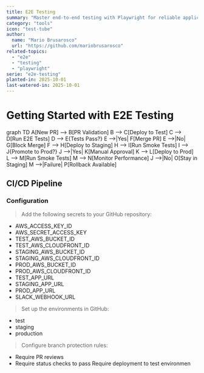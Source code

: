 ```yaml
---
title: E2E Testing
summary: "Master end-to-end testing with Playwright for reliable application testing"
category: "tools"
icon: "test-tube"
author:
  name: "Mario Brusarosco"
  url: "https://github.com/mariobrusarosco"
related-topics:
  - "e2e"
  - "testing"
  - "playwright"
serie: "e2e-testing"
planted-in: 2025-10-01
last-watered-in: 2025-10-01
---
```


# Getting Started with E2E Testing

graph TD
A[New PR] --> B[PR Validation]
B --> C[Deploy to Test]
C --> D[Run E2E Tests]
D --> E{Tests Pass?}
E -->|Yes| F[Merge PR]
E -->|No| G[Block Merge]
F --> H[Deploy to Staging]
H --> I[Run Smoke Tests]
I --> J{Promote to Prod?}
J -->|Yes| K[Manual Approval]
K --> L[Deploy to Prod]
L --> M[Run Smoke Tests]
M --> N[Monitor Performance]
J -->|No| O[Stay in Staging]
M -->|Failure| P[Rollback Available]

## CI/CD Pipeline

### Configuration

> Add the following secrets to your GitHub repository:

- AWS_ACCESS_KEY_ID
- AWS_SECRET_ACCESS_KEY
- TEST_AWS_BUCKET_ID
- TEST_AWS_CLOUDFRONT_ID
- STAGING_AWS_BUCKET_ID
- STAGING_AWS_CLOUDFRONT_ID
- PROD_AWS_BUCKET_ID
- PROD_AWS_CLOUDFRONT_ID
- TEST_APP_URL
- STAGING_APP_URL
- PROD_APP_URL
- SLACK_WEBHOOK_URL

> Set up the environments in GitHub:

- test
- staging
- production

> Configure branch protection rules:

- Require PR reviews
- Require status checks to pass
  Require deployment to test environmen
